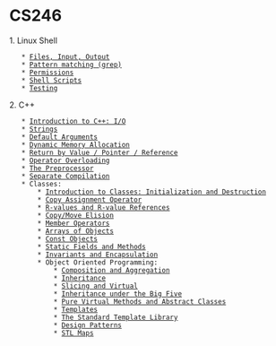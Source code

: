 = CS246 =

1. Linux Shell
	* [[shell/fileio|Files, Input, Output]]
	* [[shell/grep|Pattern matching (grep)]]
	* [[shell/permissions|Permissions]]
	* [[shell/shellscripts|Shell Scripts]]
	* [[shell/testing|Testing]]
2. C++
	* [[C++/intro+io|Introduction to C++: I/O]]
	* [[C++/string|Strings]]
	* [[C++/defaultarguments|Default Arguments]]
	* [[C++/dynamicmemoryalloc|Dynamic Memory Allocation]]
	* [[C++/returnby|Return by Value / Pointer / Reference]]
	* [[C++/operatoroverloading|Operator Overloading]]
	* [[C++/preprocessor|The Preprocessor]]
	* [[C++/separatecompilation|Separate Compilation]]
	* Classes:
		* [[C++/classes/introclasses|Introduction to Classes: Initialization and Destruction]]
		* [[C++/classes/copyassignmentoperator|Copy Assignment Operator]]
		* [[C++/classes/rvalues|R-values and R-value References]]
		* [[C++/classes/elision|Copy/Move Elision]]
		* [[C++/classes/memberoperators|Member Operators]]
		* [[C++/classes/objectsarray|Arrays of Objects]]
		* [[C++/classes/constobjects|Const Objects]]
		* [[C++/classes/static|Static Fields and Methods]]
		* [[C++/invariants+encapsulation|Invariants and Encapsulation]]
		* Object Oriented Programming:
			* [[C++/OOP/composition+aggregation|Composition and Aggregation]]
			* [[C++/OOP/inheritance|Inheritance]]
			* [[C++/OOP/slicing+virtual|Slicing and Virtual]]
			* [[C++/OOP/big5inheritance|Inheritance under the Big Five]]
			* [[C++/OOP/purevirtual|Pure Virtual Methods and Abstract Classes]]
			* [[C++/templates|Templates]]
			* [[C++/stl|The Standard Template Library]]
			* [[C++/OOP/designpatterns|Design Patterns]]
			* [[C++/OOP/stlmaps|STL Maps]]
